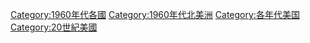 [[Category:1960年代各國|Category:1960年代各國]]
[[Category:1960年代北美洲|Category:1960年代北美洲]]
[[Category:各年代美国|Category:各年代美国]]
[[Category:20世紀美國|Category:20世紀美國]]